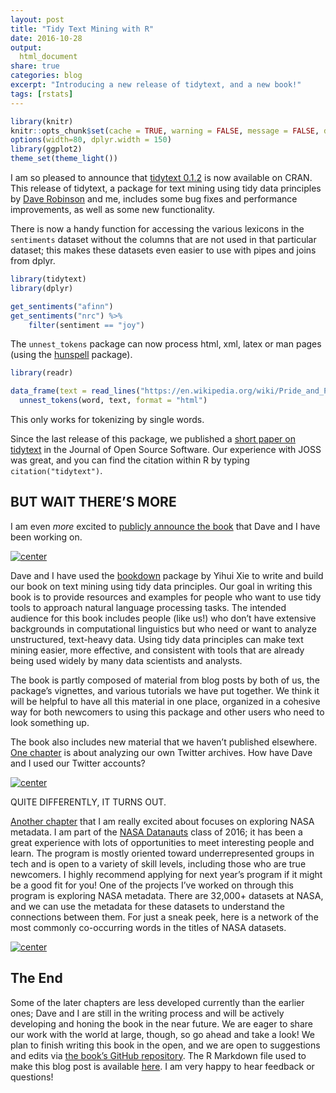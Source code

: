 ```yaml
---
layout: post
title: "Tidy Text Mining with R"
date: 2016-10-28
output:
  html_document
share: true
categories: blog
excerpt: "Introducing a new release of tidytext, and a new book!"
tags: [rstats]
---
```


```r
library(knitr)
knitr::opts_chunk$set(cache = TRUE, warning = FALSE, message = FALSE, dpi = 180)
options(width=80, dplyr.width = 150)
library(ggplot2)
theme_set(theme_light())
```

I am so pleased to announce that [tidytext 0.1.2](https://cran.r-project.org/package=tidytext) is now available on CRAN. This release of tidytext, a package for text mining using tidy data principles by [Dave Robinson](http://varianceexplained.org/) and me, includes some bug fixes and performance improvements, as well as some new functionality.

There is now a handy function for accessing the various lexicons in the `sentiments` dataset without the columns that are not used in that particular dataset; this makes these datasets even easier to use with pipes and joins from dplyr.

```r
library(tidytext)
library(dplyr)

get_sentiments("afinn")
get_sentiments("nrc") %>%
    filter(sentiment == "joy")
```

The `unnest_tokens` package can now process html, xml, latex or man pages (using the [hunspell](https://cran.r-project.org/package=hunspell) package). 

```r
library(readr)

data_frame(text = read_lines("https://en.wikipedia.org/wiki/Pride_and_Prejudice_and_Zombies")) %>%
  unnest_tokens(word, text, format = "html")
```

This only works for tokenizing by single words.

Since the last release of this package, we published a [short paper on tidytext](http://joss.theoj.org/papers/89fd1099620268fe0342ffdcdf66776f) in the Journal of Open Source Software. Our experience with JOSS was great, and you can find the citation within R by typing `citation("tidytext")`.


## BUT WAIT THERE'S MORE

I am even *more* excited to [publicly announce the book](http://tidytextmining.com/) that Dave and I have been working on.

[![center](/figs/2016-10-27-Tidy-Text-Mining/screenshot.png)](http://tidytextmining.com/)

Dave and I have used the [bookdown](https://github.com/rstudio/bookdown) package by Yihui Xie to write and build our book on text mining using tidy data principles. Our goal in writing this book is to provide resources and examples for people who want to use tidy tools to approach natural language processing tasks. The intended audience for this book includes people (like us!) who don't have extensive backgrounds in computational linguistics but who need or want to analyze unstructured, text-heavy data. Using tidy data principles can make text mining easier, more effective, and consistent with tools that are already being used widely by many data scientists and analysts.

The book is partly composed of material from blog posts by both of us, the package's vignettes, and various tutorials we have put together. We think it will be helpful to have all this material in one place, organized in a cohesive way for both newcomers to using this package and other users who need to look something up.

The book also includes new material that we haven't published elsewhere. [One chapter](http://tidytextmining.com/twitter.html) is about analyzing our own Twitter archives. How have Dave and I used our Twitter accounts?

[![center](/figs/2016-10-27-Tidy-Text-Mining/spread-1.png)](http://tidytextmining.com/twitter.html)

QUITE DIFFERENTLY, IT TURNS OUT.

[Another chapter](http://tidytextmining.com/nasa.html) that I am really excited about focuses on exploring NASA metadata. I am part of the [NASA Datanauts](https://open.nasa.gov/explore/datanauts/) class of 2016; it has been a great experience with lots of opportunities to meet interesting people and learn. The program is mostly oriented toward underrepresented groups in tech and is open to a variety of skill levels, including those who are true newcomers. I highly recommend applying for next year's program if it might be a good fit for you! One of the projects I've worked on through this program is exploring NASA metadata. There are 32,000+ datasets at NASA, and we can use the metadata for these datasets to understand the connections between them. For just a sneak peek, here is a network of the most commonly co-occurring words in the titles of NASA datasets.

[![center](/figs/2016-10-27-Tidy-Text-Mining/plot_title-1.png)](http://tidytextmining.com/nasa.html)


## The End

Some of the later chapters are less developed currently than the earlier ones; Dave and I are still in the writing process and will be actively developing and honing the book in the near future. We are eager to share our work with the world at large, though, so go ahead and take a look! We plan to finish writing this book in the open, and we are open to suggestions and edits via [the book's GitHub repository](https://github.com/dgrtwo/tidy-text-mining/issues).  The R Markdown file used to make this blog post is available [here](https://github.com/juliasilge/juliasilge.github.io/blob/master/_R/2016-10-27-Tidy-Text-Mining.Rmd). I am very happy to hear feedback or questions!